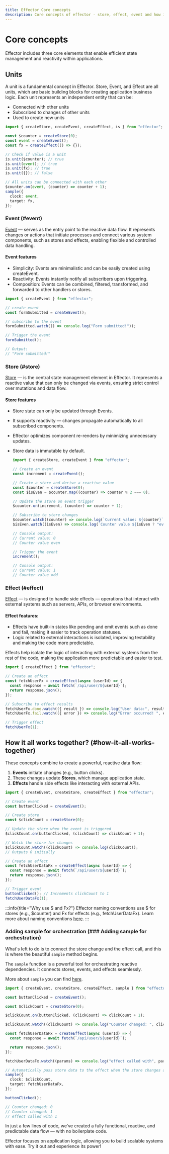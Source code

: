 ```yaml
---
title: Effector Core concepts
description: Core concepts of effector - store, effect, event and how it works together
---
```


# Core concepts

Effector includes three core elements that enable efficient state management and reactivity within applications.

## Units

A unit is a fundamental concept in Effector. Store, Event, and Effect are all units, which are basic building blocks for creating application business logic. Each unit represents an independent entity that can be:

- Connected with other units
- Subscribed to changes of other units
- Used to create new units

```ts
import { createStore, createEvent, createEffect, is } from "effector";

const $counter = createStore(0);
const event = createEvent();
const fx = createEffect(() => {});

// Check if value is a unit
is.unit($counter); // true
is.unit(event); // true
is.unit(fx); // true
is.unit({}); // false

// All units can be connected with each other
$counter.on(event, (counter) => counter + 1);
sample({
  clock: event,
  target: fx,
});
```

### Event (#event)

[Event](/en/api/effector/Event) — serves as the entry point to the reactive data flow. It represents changes or actions that initiate processes and connect various system components, such as stores and effects, enabling flexible and controlled data handling.

#### Event features

- Simplicity: Events are minimalistic and can be easily created using createEvent.
- Reactivity: Events instantly notify all subscribers upon triggering.
- Composition: Events can be combined, filtered, transformed, and forwarded to other handlers or stores.

```js
import { createEvent } from "effector";

// create event
const formSubmitted = createEvent();

// subscribe to the event
formSubmitted.watch(() => console.log("Form submitted!"));

// Trigger the event
formSubmitted();

// Output:
// "Form submitted!"
```

### Store (#store)

[Store](/en/api/effector/Store) — is the central state management element in Effector. It represents a reactive value that can only be changed via events, ensuring strict control over mutations and data flow.

#### Store features

- Store state can only be updated through Events.
- It supports reactivity — changes propagate automatically to all subscribed components.
- Effector optimizes component re-renders by minimizing unnecessary updates.
- Store data is immutable by default.

  ```js
  import { createStore, createEvent } from "effector";

  // Create an event
  const increment = createEvent();

  // Create a store and derive a reactive value
  const $counter = createStore(0);
  const $isEven = $counter.map((counter) => counter % 2 === 0);

  // Update the store on event trigger
  $counter.on(increment, (counter) => counter + 1);

  // Subscribe to store changes
  $counter.watch((counter) => console.log(`Current value: ${counter}`));
  $isEven.watch((isEven) => console.log(`Counter value ${isEven ? "even" : "odd"}`));

  // Console output:
  // Current value: 0
  // Counter value even

  // Trigger the event
  increment();

  // Console output:
  // Current value: 1
  // Counter value odd
  ```

### Effect (#effect)

[Effect](/en/api/effector/Effect) — is designed to handle side effects — operations that interact with external systems such as servers, APIs, or browser environments.

#### Effect features:

- Effects have built-in states like pending and emit events such as done and fail, making it easier to track operation statuses.
- Logic related to external interactions is isolated, improving testability and making the code more predictable.

Effects help isolate the logic of interacting with external systems from the rest of the code, making the application more predictable and easier to test.

```js
import { createEffect } from "effector";

// Create an effect
const fetchUserFx = createEffect(async (userId) => {
  const response = await fetch(`/api/user/${userId}`);
  return response.json();
});

// Subscribe to effect results
fetchUserFx.done.watch(({ result }) => console.log("User data:", result));
fetchUserFx.fail.watch(({ error }) => console.log("Error occurred! ", error));

// Trigger effect
fetchUserFx(1);
```

## How it all works together? (#how-it-all-works-together)

These concepts combine to create a powerful, reactive data flow:

1. **Events** initiate changes (e.g., button clicks).
2. These changes update **Stores**, which manage application state.
3. **Effects** handle side effects like interacting with external APIs.

```ts
import { createEvent, createStore, createEffect } from "effector";

// Create event
const buttonClicked = createEvent();

// Create store
const $clickCount = createStore(0);

// Update the store when the event is triggered
$clickCount.on(buttonClicked, (clickCount) => clickCount + 1);

// Watch the store for changes
$clickCount.watch((clickCount) => console.log(clickCount));
// Outputs 0 initially

// Create an effect
const fetchUserDataFx = createEffect(async (userId) => {
  const response = await fetch(`/api/user/${userId}`);
  return response.json();
});

// Trigger event
buttonClicked(); // Increments clickCount to 1
fetchUserDataFx(1);
```

:::info{title="Why use $ and Fx?"}
Effector naming conventions use $ for stores (e.g., $counter) and Fx for effects (e.g., fetchUserDataFx). Learn more about naming conventions [here](/en/conventions/naming).
:::

### Adding sample for orchestration (### Adding sample for orchestration)

What's left to do is to connect the store change and the effect call, and this is where the beautiful `sample` method begins.

The `sample` function is a powerful tool for orchestrating reactive dependencies. It connects stores, events, and effects seamlessly.

More about `sample` you can find [here](/en/api/effector/sample).

```ts
import { createEvent, createStore, createEffect, sample } from "effector";

const buttonClicked = createEvent();

const $clickCount = createStore(0);

$clickCount.on(buttonClicked, (clickCount) => clickCount + 1);

$clickCount.watch((clickCount) => console.log("Counter changed: ", clickCount));

const fetchUserDataFx = createEffect(async (userId) => {
  const response = await fetch(`/api/user/${userId}`);

  return response.json();
});

fetchUserDataFx.watch((params) => console.log("effect called with", params));

// Automatically pass store data to the effect when the store changes and call it
sample({
  clock: $clickCount,
  target: fetchUserDataFx,
});

buttonClicked();

// Counter changed: 0
// Counter changed: 1
// effect called with 1
```

In just a few lines of code, we’ve created a fully functional, reactive, and predictable data flow — with no boilerplate code.

Effector focuses on application logic, allowing you to build scalable systems with ease. Try it out and experience its power!
